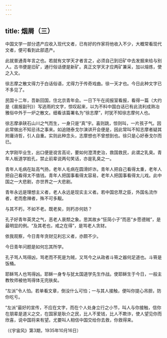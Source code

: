 ```yaml
---
---
---
```

title: 烟屑（三）
---




中国文学一部分遗产应收入现代文者，已有好的作家将他收入不少，大概常看现代文者，便可看到此部遗产。

此就普通青年言之也。若就有文学天才者言之，必须自己到旧矿中去发掘来给与别人。古书便是旧矿，通行俗话便是新矿。真正文学天才应两矿兼采，加以熔炼，使之入文。

徐志摩之散文得力于白话俗语，尤得力于传奇戏曲。徐一天才也。今日此种文字已不多见了。

民国十二年，吾新回国，住北京青年会。一日下午在阅报室看报，看得一篇（大约是《晨报副刊》）写逃雨的文字，惊叹起来，以为不料中国白话已有此流利成熟冶雅俗中外于一炉之散文。细看该篇署名为“徐志摩”，时犹不知徐志摩何人也。

徐志摩承硖石山川之气而生，一身只是“真”宇。喜则跳，惊则叫，一片孩子气。因此常做出不知忌讳之事来。如追随泰戈尔演讲开会便是，因此常叫不知志摩者疑其附庸诗哲，引人自重。实则此种念头，志摩想也不曾想到也。徐只是心好泰戈尔而已。

大学刚毕业生，出口便是谠言高论，要如何澄清吏治，救国救民，此谓之乳臭。青年人板道学脸孔，禁止前辈说两句笑话，亦是乳臭之一。

青年人毛病在趾高气扬，老年人毛病在圆滑奸诈。青年人把自己看得太重，老年人把自己看得太不值钱。青年人把国事看得太容易，老年人把国事看得太儿戏。此中国之一大悲剧，亦世界之一大悲剧。

青年永远是理想主义者，老人永远是现实主义者。若中国忠荩之臣，外国名流作者，老而愈辣者，殊不可多觏。

与其不朽，不如不老。既老矣，则朽亦何妨？

孔子好青年英灵之气，恶老人衰颓之象。思其故乡“狂简小子”而恶“乡愿德贼”，是最明显的例。“及其老也，戒之在得”，是骂老人贪财。

依我观察，今日青年贪财见利忘义者，亦颇不少。

今日青年问题是如何忘其所学。

孔子骂人骂得凶，骂老而不死是为贼，又骂今之从政者斗筲之器何足道也。斗筲是饭桶。

耶稣骂人也骂得凶。耶稣一身专与犹太国道学先生作战。使耶稣生于今日，一般主教牧师被他骂得体无完肤矣。

“左派”令人怕。若单看文章，倒没什么可怕；一与其人接触，便叫你提心吊胆，防你吃亏。

“左派”最好的宣传，不应在文字，而在个人处身立行之小节，叫人与你接触，信你在朋辈是道义之交，在国家是耿介之民，比人不爱钱，比人不欺诈，使人望见你而欣喜，说中国将来有望。尤要叫人相信中国交给你去救，你救得来。

（《宇宙风》第3期，1935年10月16日）